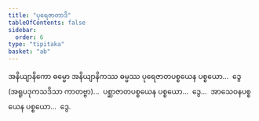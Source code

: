 ```yaml
---
title: "ပုရေဇာတာဒိ"
tableOfContents: false
sidebar:
  order: 6
type: "tipitaka"
basket: "ab"
---
```



<DynamicBreadcrumb />

<Division number="320">

<Paragraph number="4754">
အနိယျာနိကော ဓမ္မော အနိယျာနိကဿ ဓမ္မဿ ပုရေဇာတပစ္စယေန ပစ္စယော…  ဒွေ (အရူပဒုကသဒိသာ ကာတဗ္ဗာ)…  ပစ္ဆာဇာတပစ္စယေန ပစ္စယော…  ဒွေ…  အာသေဝနပစ္စယေန ပစ္စယော…  ဒွေ.
</Paragraph>
</Division>